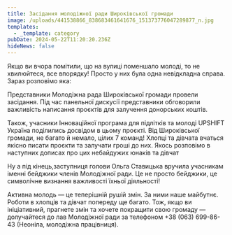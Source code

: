 ```yaml
---
title: Засідання молодіжної ради Широківської громади
image: /uploads/441538866_838683461641676_151373776047289877_n.jpg
templates:
  - _template: category
pubDate: 2024-05-22T11:20:20.236Z
hideNews: false
---
```


Якщо ви вчора помітили, що на вулиці поменшало молоді, то не хвилюйтеся, все впорядку! Просто у них була одна невідкладна справа. Зараз розповімо яка:

Представники Молодіжна рада Широківської громади провели засідання. Під час панельної дискусії представники обговорили важливість написання проєктів для залучення донорських коштів. 

Також, учасники Інноваційної програма для підлітків та молоді UPSHIFT Україна поділились досвідом в цьому проєкті. Від Широківської громади, не багато й немало, цілих 7 команд! Хлопці та дівчата вчаться якісно писати проєкти та залучати гроші до них. Якось розповімо в наступних дописах про цих небайдужих юнаків та дівчат  

Ну а під кінець,заступниця голови Ольга Ставицька вручила учасникам іменні бейджики членів Молодіжної ради. Це не просто бейджики, це символічне визнання важливості їхньої діяльності!

Активна молодь — це теперішній рушій змін. За ними наше майбутнє. Роботи в хлопців та дівчат попереду ще багато. Тож, якщо ви ініціативний, прагнете змін та хочете покращити свою громаду  — долучайтеся до лав Молодіжної ради за телефоном +38 (063) 699-86-43 (Неоніла, молодіжна працівниця).
